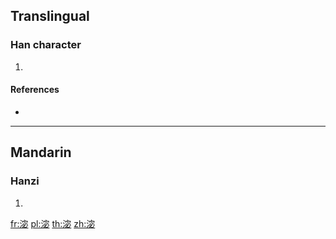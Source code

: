 {{character info/new}}
==Translingual==

===Han character===
{{Han char|rn=85|rad=水|as=08|sn=11|four=|canj=EJPH}}

# {{defn|Han|sort=水08}}

====References====
* {{Han ref|kx=0630.260|dkj=17668|dj=1033.060|hdz=31662.050|uh=6DE7|ud=28135}}

----

==Mandarin==

===Hanzi===
{{cmn-hanzi|pin=[[mì]] ([[mi4]])|wg=mi<sup>4</sup>}}

# {{defn|lang=cmn|sort=水08}}

[[fr:淧]]
[[pl:淧]]
[[th:淧]]
[[zh:淧]]